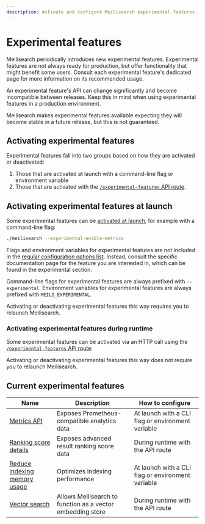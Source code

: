 ```yaml
---
description: Activate and configure Meilisearch experimental features. Meilisearch's experimental features offer exciting new functionality that is still undergoing development.
---
```


# Experimental features

Meilisearch periodically introduces new experimental features. Experimental features are not always ready for production, but offer functionality that might benefit some users. 
Consult each experimental feature's dedicated page for more information on its recommended usage.

An experimental feature's API can change significantly and become incompatible between releases. Keep this in mind when using experimental features in a production environment. 

Meilisearch makes experimental features available expecting they will become stable in a future release, but this is not guaranteed.

## Activating experimental features

Experimental features fall into two groups based on how they are activated or deactivated:
1. Those that are activated at launch with a command-line flag or environment variable
2. Those that are activated with the [`/experimental-features` API route](/reference/api/experimental_features).

## Activating experimental features at launch

Some experimental features can be [activated at launch](/learn/configuration/instance_options), for example with a command-line flag:

```sh
./meilisearch --experimental-enable-metrics
```

Flags and environment variables for experimental features are not included in the [regular configuration options list](/learn/configuration/instance_options#all-instance-options). Instead, consult the specific documentation page for the feature you are interested in, which can be found in the experimental section.

Command-line flags for experimental features are always prefixed with `--experimental`. Environment variables for experimental features are always prefixed with `MEILI_EXPERIMENTAL`.

Activating or deactivating experimental features this way requires you to relaunch Meilisearch.

### Activating experimental features during runtime

Some experimental features can be activated via an HTTP call using the [`/experimental-features` API route](/reference/api/experimental_features):

<CodeSamples id="update_experimental_features_1" />

Activating or deactivating experimental features this way does not require you to relaunch Meilisearch.

## Current experimental features

| Name                                                                             | Description                                                | How to configure                                  |
|----------------------------------------------------------------------------------|------------------------------------------------------------|---------------------------------------------------|
| [Metrics API](/learn/experimental/metrics)                                       | Exposes Prometheus-compatible analytics data               | At launch with a CLI flag or environment variable |
| [Ranking score details](/learn/experimental/ranking_rule_score_details)          | Exposes advanced result ranking score data                 | During runtime with the API route                 |
| [Reduce indexing memory usage](/learn/experimental/reduce-indexing-memory-usage) | Optimizes indexing performance                             | At launch with a CLI flag or environment variable |
| [Vector search](/learn/experimental/vector_search)                               | Allows Meilisearch to function as a vector embedding store | During runtime with the API route                 |
